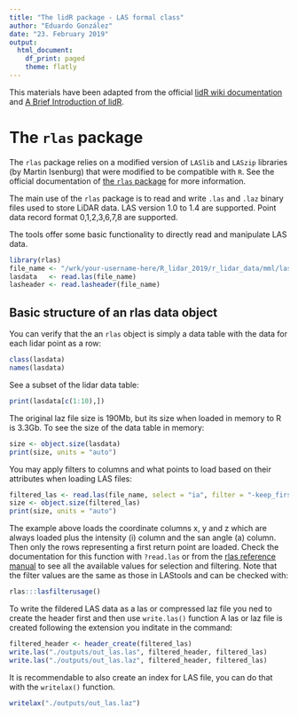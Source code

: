 ```yaml
---
title: "The lidR package - LAS formal class"
author: "Eduardo González"
date: "23. February 2019"
output:
  html_document:
    df_print: paged
    theme: flatly
---
```


This materials have been adapted from the official [lidR wiki documentation](https://github.com/Jean-Romain/lidR/wiki) and [A Brief Introduction of lidR](http://xzsunbest.tk/2018/07/30/ABriefIntroductionOfLidR/).


# The `rlas` package

The `rlas` package relies on a modified version of `LASlib` and `LASzip` libraries (by Martin Isenburg) that were modified to be compatible with `R`. See the official documentation of [the `rlas` package](https://cran.r-project.org/web/packages/rlas/index.html) for more information.

The main use of the `rlas` package is to read and write `.las` and `.laz` binary files used to store LiDAR data. LAS version 1.0 to 1.4 are supported. Point data record format 0,1,2,3,6,7,8 are supported.

The tools offer some basic functionality to directly read and manipulate LAS data.

```r
library(rlas)
file_name <- "/wrk/your-username-here/R_lidar_2019/r_lidar_data/mml/laserkeilaus/2008_17/2017/T522/1/T5224G2_1.laz"
lasdata   <- read.las(file_name)
lasheader <- read.lasheader(file_name)
```


## Basic structure of an rlas data object

You can verify that the an `rlas` object is simply a data table with the data for each lidar point as a row:
```r
class(lasdata)
names(lasdata)
```

See a subset of the lidar data table:
```r
print(lasdata[c(1:10),])
```

The original laz file size is 190Mb, but its size when loaded in memory to R is 3.3Gb. To see the size of the data table in memory:
```r
size <- object.size(lasdata)
print(size, units = "auto")
```

You may apply filters to columns and what points to load based on their attributes when loading LAS files:
```r
filtered_las <- read.las(file_name, select = "ia", filter = "-keep_first -drop_intensity_below 95")
size <- object.size(filtered_las)
print(size, units = "auto")
```

The example above loads the coordinate columns x, y and z which are always loaded plus the intensity (i) column and the san angle (a) column. Then only the rows representing a first return point are loaded. Check the documentation for this function with `?read.las` or from the [rlas reference manual](https://cran.r-project.org/web/packages/rlas/rlas.pdf) to see all the available values for selection and filtering. Note that the filter values are the same as those in LAStools and can be checked with:
```r
rlas:::lasfilterusage()
```

To write the fildered LAS data as a las or compressed laz file you ned to create the header first and then use `write.las()` function A las or laz file is created following the extension you inditate in the command:
```r
filtered_header <- header_create(filtered_las)
write.las("./outputs/out_las.las", filtered_header, filtered_las)
write.las("./outputs/out_las.laz", filtered_header, filtered_las)
```

It is recommendable to also create an index for LAS file, you can do that with the `writelax()` function.
```r
writelax("./outputs/out_las.laz")
```
